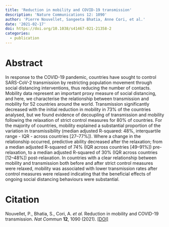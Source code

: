 ```yaml
---
title: 'Reduction in mobility and COVID-19 transmission'
description: 'Nature Communications 12: 1090'
author: 'Pierre Nouvellet, Sangeeta Bhatia, Anne Cori, et al.'
date: '2021-02-17'
doi: https://doi.org/10.1038/s41467-021-21358-2
categories: 
  - publication
---
```


# Abstract

In response to the COVID-19 pandemic, countries have sought to control SARS-CoV-2 transmission by restricting population movement through social distancing interventions, thus reducing the number of contacts. Mobility data represent an important proxy measure of social distancing, and here, we characterise the relationship between transmission and mobility for 52 countries around the world. Transmission significantly decreased with the initial reduction in mobility in 73% of the countries analysed, but we found evidence of decoupling of transmission and mobility following the relaxation of strict control measures for 80% of countries. For the majority of countries, mobility explained a substantial proportion of the variation in transmissibility (median adjusted R-squared: 48%, interquartile range - IQR - across countries \[27--77%\]). Where a change in the relationship occurred, predictive ability decreased after the relaxation; from a median adjusted R-squared of 74% (IQR across countries \[49--91%\]) pre-relaxation, to a median adjusted R-squared of 30% (IQR across countries \[12--48%\]) post-relaxation. In countries with a clear relationship between mobility and transmission both before and after strict control measures were relaxed, mobility was associated with lower transmission rates after control measures were relaxed indicating that the beneficial effects of ongoing social distancing behaviours were substantial.

# Citation

Nouvellet, P., Bhatia, S., Cori, A. *et al.* Reduction in mobility and COVID-19 transmission. *Nat Commun* **12**, 1090 (2021). [\[DOI\]](https://doi.org/10.1038/s41467-021-21358-2)
